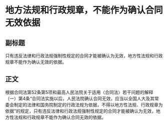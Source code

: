 # 地方法规和行政规章，不能作为确认合同无效依据
## 副标题
只有违反法律和行政法规强制性规定的合同才能被确认为无效，地方性法规和行政规章不能作为确认无效的依据。
## 正文
根据合同法第52条第5项和最高人民法院关于适用〈合同法〉若干问题的解释（一）第4条“合同法实施以后，人民法院确认合同无效，应当以全国人大及其常委会制定的法律和国务院制定的行政法规为依据，不得以地方性法规、行政规章为依据”的规定，只有违反法律和行政法规强制性规定的合同才能被确认为无效，地方性法规和行政规章不能作为确认合同无效的依据。